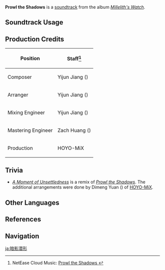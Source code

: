 {{Soundtrack Infobox
|image          = Millelith's Watch.png
|album          = Millelith's Watch
|disc           = 2
|number         = 18
|featured       =
|featured2      =
|featured3      =
|featured_disc  =
|featured_disc2 =
|featured_disc3 =
|youtube_id     = dLXpuCL233I
|spotify_id     = 3jZstTSQJlQ439axsIqbXV
|previous       = Falls the Shadow
|next           = A Moment of Unsettledness
}}
'''Prowl the Shadows''' is a [[soundtrack]] from the album ''[[Millelith's Watch]]''.

==Soundtrack Usage==
{{Soundtrack Usage
|quest    = 
|location = Ad-Hoc Main Tunnel;;The Chasm: Main Mining Area;;The Serpent's Cave;;Underground Waterway;;Stony Halls;;The Chasm's Bed
|domain   = 
}}

==Production Credits==
{| class="wikitable"
! Position
! Staff<ref>NetEase Cloud Music: [https://music.163.com/#/song?id=1956543010 Prowl the Shadows {{zh|暗影潜形}}]</ref>
|-
! Composer
| Yijun Jiang ({{zh|姜以君}})
|-
! Arranger
| Yijun Jiang ({{zh|姜以君}})
|-
! Mixing Engineer
| Yijun Jiang ({{zh|姜以君}})
|-
! Mastering Engineer
| Zach Huang ({{zh|黄巍}})
|-
! Production
| HOYO-MiX
|}
<!--
==Gallery==
<gallery>
</gallery>
-->

==Trivia==
* <section begin="ProwlTheShadowsRemix" />''[[A Moment of Unsettledness]]'' is a remix of ''[[Prowl the Shadows]]''. The additional arrangements were done by Dimeng Yuan ({{zh|苑迪萌}}) of [[HOYO-MiX]].<section end="ProwlTheShadowsRemix" />

==Other Languages==
{{Other Languages
|en      = Prowl the Shadows
|zhs     = 暗影潜形
|zhs_rm  = Ànyǐng Qiǎn Xíng
|zhs_tl  =
|ja      = 暗影潜形
|ja_rm   = An'ei Senkei{{Assumed}}
|ja_tl   = 
}}

==References==
{{Reflist}}

==Navigation==
{{Soundtrack Navbox|Millelith's Watch}}

[[ja:暗影潜形]]